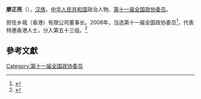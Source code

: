 '''廖正亮'''（{{bd|1943年||2009年}}），[[汉族|汉族]]，[[中华人民共和国|中华人民共和国]]政治人物、[[第十一届全国政协委员|第十一届全国政协委员]]。

担任乡城（香港）有限公司董事长。2008年，当选第十一届全国政协委员<ref>{{cite news|title=第十一届全国政协委员名单|url=http://www.indaa.com.cn/zt/2009qglh/zxzs/200903/t20090303_127573.html|accessdate=2013-04-09|newspaper=新华社北京1月25日电 中国人民政治协商会议第十一届全国委员会委员名单(共2237人，2008年1月25日政协第十届全国委员会常务委员会第二十次会议通过)|date=2008年1月25日|deadurl=yes|archiveurl=https://web.archive.org/web/20130928014403/http://www.indaa.com.cn/zt/2009qglh/zxzs/200903/t20090303_127573.html|archivedate=2013年9月28日|df=}}</ref>，代表特邀香港人士，分入第五十三组。<ref>{{cite news|title=全国政协信息-廖正亮|url=http://www.cppcc.gov.cn/CMS/wylibary/showJcwyxtInfoWylibary.action?tabJcwyxt.guid=11W0019810&wytype=wjwy|accessdate=2013-04-11|newspaper=全国政协委员会|archive-date=2020-06-05|archive-url=https://web.archive.org/web/20200605222820/http://www.cppcc.gov.cn/CMS/wylibary/showJcwyxtInfoWylibary.action?tabJcwyxt.guid=11W0019810&wytype=wjwy}}</ref>

==參考文獻==
{{reflist}}
{{中国政治人物小作品}}

[[Category:第十一届全国政协委员|Category:第十一届全国政协委员]]